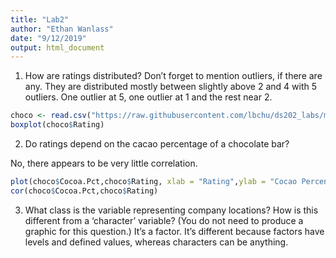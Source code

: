 ```yaml
---
title: "Lab2"
author: "Ethan Wanlass"
date: "9/12/2019"
output: html_document
---
```


1. How are ratings distributed? Don't forget to mention outliers, if there are any.
They are distributed mostly between slightly above 2 and 4 with 5 outliers. One outlier at 5, one outlier at 1 and the rest near 2. 
```r
choco <- read.csv("https://raw.githubusercontent.com/lbchu/ds202_labs/master/choco.csv")
boxplot(choco$Rating)
```

2. Do ratings depend on the cacao percentage of a chocolate bar? 

No, there appears to be very little correlation. 

```r
plot(choco$Cocoa.Pct,choco$Rating, xlab = "Rating",ylab = "Cocao Percent",main = "Cocao percent compared to Rating")
cor(choco$Cocoa.Pct,choco$Rating)
```

3. What class is the variable representing company locations? How is this different from a 'character' variable? (You do not need to produce a graphic for this question.)
It's a factor. It's different because factors have levels and defined values, whereas characters can be anything.  

